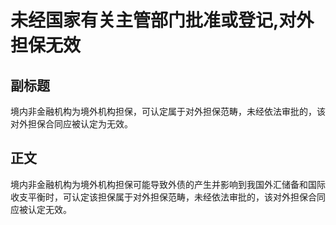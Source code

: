 # 未经国家有关主管部门批准或登记,对外担保无效
## 副标题
境内非金融机构为境外机构担保，可认定属于对外担保范畴，未经依法审批的，该对外担保合同应被认定为无效。
## 正文
境内非金融机构为境外机构担保可能导致外债的产生并影响到我国外汇储备和国际收支平衡时，可认定该担保属于对外担保范畴，未经依法审批的，该对外担保合同应被认定无效。